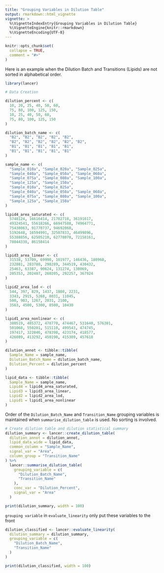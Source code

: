 ```yaml
---
title: "Grouping Variables in Dilution Table"
output: rmarkdown::html_vignette
vignette: >
  %\VignetteIndexEntry{Grouping Variables in Dilution Table}
  %\VignetteEngine{knitr::rmarkdown}
  %\VignetteEncoding{UTF-8}
---
```


```r
knitr::opts_chunk$set(
  collapse = TRUE,
  comment = "#>"
)
```

Here is an example when the Dilution Batch and Transitions (Lipids) are not sorted in alphabetical order.

```r
library(lancer)

# Data Creation

dilution_percent <- c(
  10, 20, 25, 40, 50, 60,
  75, 80, 100, 125, 150,
  10, 25, 40, 50, 60,
  75, 80, 100, 125, 150
)

dilution_batch_name <- c(
  "B2", "B2", "B2", "B2", "B2",
  "B2", "B2", "B2", "B2", "B2", "B2",
  "B1", "B1", "B1", "B1", "B1",
  "B1", "B1", "B1", "B1", "B1"
)

sample_name <- c(
  "Sample_010a", "Sample_020a", "Sample_025a",
  "Sample_040a", "Sample_050a", "Sample_060a",
  "Sample_075a", "Sample_080a", "Sample_100a",
  "Sample_125a", "Sample_150a",
  "Sample_010a", "Sample_025a",
  "Sample_040a", "Sample_050a", "Sample_060a",
  "Sample_075a", "Sample_080a", "Sample_100a",
  "Sample_125a", "Sample_150a"
)

lipid4_area_saturated <- c(
  5748124, 16616414, 21702718, 36191617,
  49324541, 55618266, 66947588, 74964771,
  75438063, 91770737, 94692060,
  5192648, 16594991, 32507833, 46499896,
  55388856, 62505210, 62778078, 72158161,
  78044338, 86158414
)

lipid3_area_linear <- c(
  31538, 53709, 69990, 101977, 146436, 180960,
  232881, 283780, 298289, 344519, 430432,
  25463, 63387, 90624, 131274, 138069,
  205353, 202407, 260205, 292257, 367924
)

lipid2_area_lod <- c(
  544, 397, 829, 1437, 1808, 2231,
  3343, 2915, 5268, 8031, 11045,
  500, 903, 1267, 2031, 2100,
  3563, 4500, 5300, 8500, 10430
)

lipid1_area_nonlinear <- c(
  380519, 485372, 478770, 474467, 531640, 576301,
  501068, 550201, 515110, 499543, 474745,
  197417, 322846, 478398, 423174, 418577,
  426089, 413292, 450190, 415309, 457618
)

dilution_annot <- tibble::tibble(
  Sample_Name = sample_name,
  Dilution_Batch_Name = dilution_batch_name,
  Dilution_Percent = dilution_percent
)

lipid_data <- tibble::tibble(
  Sample_Name = sample_name,
  Lipid4 = lipid4_area_saturated,
  Lipid3 = lipid3_area_linear,
  Lipid2 = lipid2_area_lod,
  Lipid1 = lipid1_area_nonlinear
)
```

Order of the `Dilution_Batch_Name` and `Transition_Name` grouping variables is maintained when `summarise_dilution_table` is used. No sorting is involved.

```r
# Create dilution table and dilution statistical summary
dilution_summary <- lancer::create_dilution_table(
  dilution_annot = dilution_annot,
  lipid_data_wide = lipid_data,
  common_column = "Sample_Name",
  signal_var = "Area",
  column_group = "Transition_Name"
) %>%
  lancer::summarise_dilution_table(
    grouping_variable = c(
      "Dilution_Batch_Name",
      "Transition_Name"
    ),
    conc_var = "Dilution_Percent",
    signal_var = "Area"
  )
```

```r
print(dilution_summary, width = 100)
```

`grouping variable` in `evaluate_linearity` only put these variables to the front

```r
dilution_classified <- lancer::evaluate_linearity(
  dilution_summary = dilution_summary,
  grouping_variable = c(
    "Dilution_Batch_Name",
    "Transition_Name"
  )
)
```

```r
print(dilution_classified, width = 100)
```
